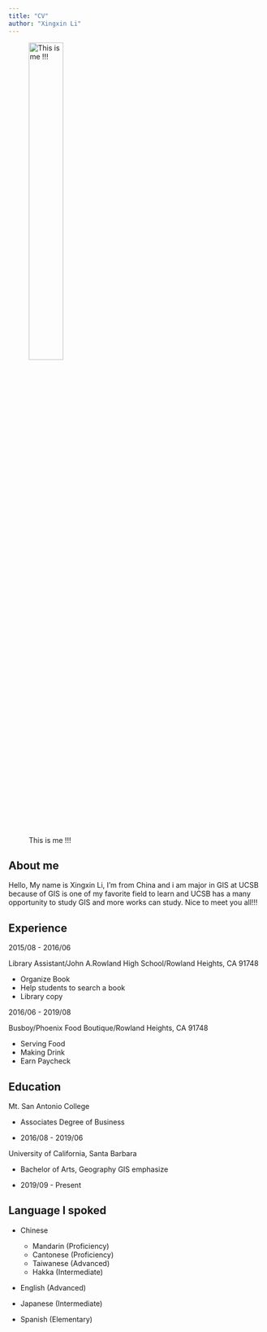```yaml
---
title: "CV"
author: "Xingxin Li"
---
```


![This is me !!!](img/IMG_0458.JPG){width="40%"}

## About me
 Hello, My name is Xingxin Li, I'm from China and i am major in GIS at UCSB because of GIS is one of my favorite field to learn and UCSB has a many opportunity to study GIS and more works can study. Nice to meet you all!!!



## Experience

2015/08 - 2016/06

Library Assistant/John A.Rowland High School/Rowland Heights, CA 91748

  - Organize Book
  - Help students to search a book
  - Library copy

2016/06 - 2019/08

Busboy/Phoenix Food Boutique/Rowland Heights, CA 91748

  - Serving Food
  - Making Drink
  - Earn Paycheck
  
## Education

  Mt. San Antonio College
  
  - Associates Degree of Business
  
  - 2016/08 - 2019/06
  
  University of California, Santa Barbara
  
  - Bachelor of Arts, Geography GIS emphasize
  
  - 2019/09 - Present
  
## Language I spoked

  - Chinese
    - Mandarin (Proficiency)
    - Cantonese (Proficiency)
    - Taiwanese (Advanced)
    - Hakka (Intermediate)
    
    
  - English (Advanced)
  
  - Japanese (Intermediate)
  
  - Spanish (Elementary)

  
  

